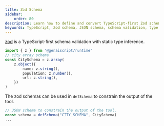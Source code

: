 ```yaml
---
title: Zod Schema
sidebar:
    order: 80
description: Learn how to define and convert TypeScript-first Zod schemas to JSON schema
keywords: TypeScript, Zod schema, JSON schema, schema validation, type inference
---
```


[zod](https://zod.dev/) is a TypeScript-first schema validation with static type inference.

```ts
import { z } from "@genaiscript/runtime"
// city array schema
const CitySchema = z.array(
    z.object({
        name: z.string(),
        population: z.number(),
        url: z.string(),
    })
)
```

The zod schemas can be used in `defSchema` to constrain the output of the tool.

```ts
// JSON schema to constrain the output of the tool.
const schema = defSchema("CITY_SCHEMA", CitySchema)
...
```
